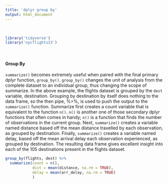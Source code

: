 ```yaml
---
title: 'dplyr group by'
output: html_document
---
```


<br>

```r
library('tidyverse')
library('nycflights13')
```

<br>


#### Group By

`summarize()` becomes extremely useful when paired with the final primary dplyr function, `group_by()`. `group_by()` changes the unit of analysis from the complete dataset to an individual group, thus changing the scope of summarize. In the above example, the flights dataset is grouped by the `dest` variable, destination. Grouping by destination by itself does nothing to the data frame, so the then pipe, %>%, is used to push the output to the `summarize()` function. Summarize first creates a count variable that is equivalent to the function `n()`. `n()` is another one of those secondary dplyr functions that often comes in handy; `n()` is a function that finds the number of observations in the current group. Next, `summarize()` creates a variable named distance based off the mean distance travelled by each observation, as grouped by destination. Finally, `summarize()` creates a variable named delay, based off the mean arrival delay each observation experienced, as grouped by destination. The resulting data frame gives excellent insight into each of the 105 destinations present in the flights dataset. 


```r
group_by(flights, dest) %>%                       
  summarize(count = n(),                          
            dist = mean(distance, na.rm = TRUE),  
            delay = mean(arr_delay, na.rm = TRUE) 
            ) 
```

<br  /> 

